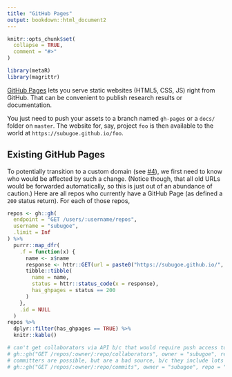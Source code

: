 ```yaml
---
title: "GitHub Pages"
output: bookdown::html_document2
---
```


```r
knitr::opts_chunk$set(
  collapse = TRUE,
  comment = "#>"
)
```

```r
library(metaR)
library(magrittr)
```

[GitHub Pages](https://pages.github.com) lets you serve static websites (HTML5, CSS, JS) right from GitHub.
That can be convenient to publish research results or documentation.

You just need to push your assets to a branch named `gh-pages` or a `docs/` folder on `master`.
The website for, say, project `foo` is then available to the world at `https://subugoe.github.io/foo`.


## Existing GitHub Pages

To potentially transition to a custom domain (see [#4](https://github.com/subugoe/metaR/issues/4)), we first need to know who would be affected by such a change.
(Notice though, that all old URLs would be forwarded automatically, so this is just out of an abundance of caution.)
Here are all repos who currently have a GitHub Page (as defined a `200` status return).
For each of those repos, 

```r
repos <- gh::gh(
  endpoint = "GET /users/:username/repos", 
  username = "subugoe", 
  .limit = Inf
) %>% 
  purrr::map_dfr(
    .f = function(x) {
      name <- x$name
      response <- httr::GET(url = paste0("https://subugoe.github.io/", name))
      tibble::tibble(
        name = name,
        status = httr::status_code(x = response),
        has_ghpages = status == 200
      )
    },
    .id = NULL
  )
repos %>% 
  dplyr::filter(has_ghpages == TRUE) %>% 
  knitr::kable()

# can't get collaborators via API b/c that would require push access to all repos
# gh::gh("GET /repos/:owner/:repo/collaborators", owner = "subugoe", repo = "2019-11-12-ugoe-carpentries", .limit = Inf)
# committers are possible, but are a bad source, b/c they include lots of outside contributors
# gh::gh("GET /repos/:owner/:repo/commits", owner = "subugoe", repo = "2019-11-12-ugoe-carpentries", .limit = Inf)
```

